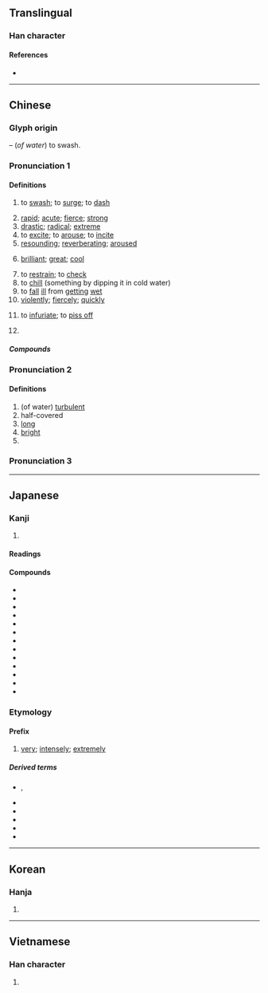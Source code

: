 {{character info/new}}
==Translingual==

===Han character===
{{Han char|rn=85|rad=水|as=13|sn=16|four=38140|canj=EHSK|ids=⿰氵敫}}

====References====
* {{Han ref|kx=0654.170|dkj=18438|dj=1064.140|hdz=31760.040|uh=6FC0|ud=28608|bh=BF45|bd=48965}}

----

==Chinese==
{{zh-forms}}

===Glyph origin===
{{Han etym}}
{{Han compound|水|alt1=氵|敫|ls=psc|c1=s|c2=p|t1=water}} – (''of water'') to swash.

===Pronunciation 1===
{{zh-pron
|m=jī
|m-s=
|c=gik1
|c-t=
|g=
|h=pfs=kie̍p/kit
|j=
|md=gék
|mn=xm,zz,tw:kek/qz:kiak
|mn-t=
|w=4jiq
|x=
|mc=2
|oc=1,2
|cat=v,a,adv,pn
}}

====Definitions====
{{zh-hanzi}}

# {{lb|zh|of water currents}} to [[swash]]; to [[surge]]; to [[dash]]
# [[rapid]]; [[acute]]; [[fierce]]; [[strong]]
# [[drastic]]; [[radical]]; [[extreme]]
# to [[excite]]; to [[arouse]]; to [[incite]]
# [[resounding]]; [[reverberating]]; [[aroused]]
# {{lb|zh|Cantonese}} [[brilliant]]; [[great]]; [[cool]]
# to [[restrain]]; to [[check]]
# to [[chill]] (something by dipping it in cold water)
# to [[fall]] [[ill]] from [[getting]] [[wet]]
# [[violently]]; [[fiercely]]; [[quickly]]
# {{lb|zh|Cantonese}} to [[infuriate]]; to [[piss off]]
#: {{zh-l|激嚫}}
#: {{zh-l|激死}}
# {{surname|lang=zh}}

=====Compounds=====
{{zh-der|激昂|激昂慷慨|激變|激辯|激磁|激盪|激動|激發|激發態|激奮|激憤|激光|激光唱機|激光唱片|激光打印機|激光計算機|激光器|激光視盤|激光照排|激化|激活|激將|激將法|激進|激劇|激浪|激勵|激烈|激靈|激流|激論|激酶|激惱|激怒|激切|激情|激素|激湍|激揚|激湧|激越|激增|激戰|激濁揚清|令人激賞|偏激|偏激之詞|制約刺激|刺激|刺激性|刺激素|刺激類化|勇退激流|奮激|性激素|感激|感激不盡|感激流涕|感激涕泗|感激涕零|慷慨激昂|慷慨激烈|憤激|推激|揚清激濁|條件刺激|植物激素|沖激|沽激|激刺|激勃素|激厲|激問|激忿填膺|激楚|激激|激煩|激筒|激聒|激話|激貪厲俗|激賞|生長激素|由衷感激|相激|矯激奇詭|窺御激夫|群情激憤|腦力激盪|衝波激浪|衝激|褊激|詭激|過激|雄性激素|風激電飛|風激電駭|黃體激素|激素替代療法}}

===Pronunciation 2===
{{zh-pron
|m=jiào
|mc=1
|oc=n,1
|cat=a,v
}}

====Definitions====
{{zh-hanzi}}

# (of water) [[turbulent]]
# half-covered
# [[long]]
# [[bright]]
# {{zh-alt-form|噭}}

===Pronunciation 3===
{{zh-see|徼|v}}
----

==Japanese==

===Kanji===
{{ja-kanji|grade=6|rs=水13}}

# {{defn|lang=ja|sort=水13}}

====Readings====
{{ja-readings
|goon=きゃく
|kanon=けき
|kanyoon=げき
|kun=はげ-し.い, はげ-ます
}}

====Compounds====
* {{ja-r|激減|げきげん}}
* {{ja-r|激昂|げきこう}}
* {{ja-r|激震|げきしん}}
* {{ja-r|激甚|げきじん}}
* {{ja-r|激戦|げきせん}}
* {{ja-r|激痛|げきつう}}
* {{ja-r|激%怒|げき%ど}}
* {{ja-r|激闘|げきとう}}
* {{ja-r|激動|げきどう}}
* {{ja-r|激突|げきとつ}}
* {{ja-r|激雷|げきらい}}
* {{ja-r|激励|げきれい}}
* {{ja-r|激論|げきろん}}

===Etymology===
{{ja-kanjitab|げき|yomi=o}}

====Prefix====
{{ja-pos|prefix|げき}}

# {{lb|ja|informal}} [[very]]; [[intensely]]; [[extremely]]

=====Derived terms=====
* {{ja-r|激安|げきやす}}, {{ja-r|激高|げきたか}}
* {{ja-r|激おこぷんぷん丸|げきおこ ぷんぷん まる}}
* {{ja-r|激愛|げきあい}}
* {{ja-r|激写|げきしゃ}}
* {{ja-r|激ヤバ|げきヤバ}}
* {{ja-r|激レア|げきレア}}

----

==Korean==

===Hanja===
{{ko-hanja|hangeul=격|eumhun=|rv=gyeok|mr=kyŏk|y=kyek}}

# {{defn|lang=ko|sort=水13}}

----

==Vietnamese==

===Han character===
{{vi-hantu|[[váng]]<!--What is "váng" doing here?-->, [[khích]], [[kích]]|rs=水13}}

# {{defn|lang=vi|sort=水13}}
